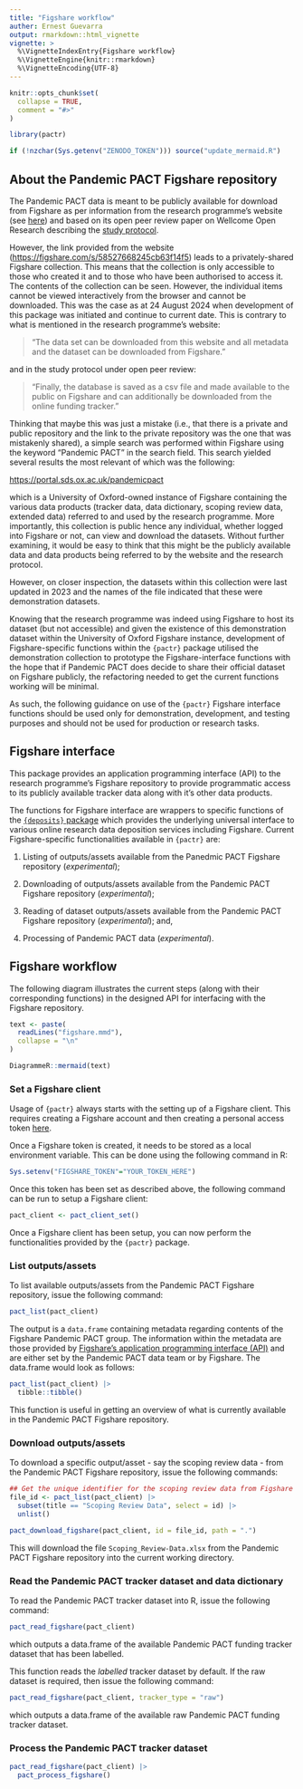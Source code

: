 ```yaml
---
title: "Figshare workflow"
auther: Ernest Guevarra
output: rmarkdown::html_vignette
vignette: >
  %\VignetteIndexEntry{Figshare workflow}
  %\VignetteEngine{knitr::rmarkdown}
  %\VignetteEncoding{UTF-8}
---
```


```r
knitr::opts_chunk$set(
  collapse = TRUE,
  comment = "#>"
)
```

```r
library(pactr)

if (!nzchar(Sys.getenv("ZENODO_TOKEN"))) source("update_mermaid.R")
```

## About the Pandemic PACT Figshare repository

The Pandemic PACT data is meant to be publicly available for download from Figshare as per information from the research programme's website (see [here](https://www.pandemicpact.org/about/our-data)) and based on its open peer review paper on Wellcome Open Research describing the [study protocol](https://wellcomeopenresearch.org/articles/9-156/v1?src=rss).

However, the link provided from the website ([https://figshare.com/s/58527668245cb63f14f5](https://figshare.com/s/58527668245cb63f14f5)) leads to a privately-shared Figshare collection. This means that the collection is only accessible to those who created it and to those who have been authorised to access it. The contents of the collection can be seen. However, the individual items cannot be viewed interactively from the browser and cannot be downloaded. This was the case as at 24 August 2024 when development of this package was initiated and continue to current date. This is contrary to what is mentioned in the research programme's website:

> "The data set can be downloaded from this website and all metadata and the dataset can be downloaded from Figshare."

and in the study protocol under open peer review:

> "Finally, the database is saved as a csv file and made available to the public on Figshare and can additionally be downloaded from the online funding tracker."

Thinking that maybe this was just a mistake (i.e., that there is a private and public repository and the link to the private repository was the one that was mistakenly shared), a simple search was performed within Figshare using the keyword "Pandemic PACT" in the search field. This search yielded several results the most relevant of which was the following:

[https://portal.sds.ox.ac.uk/pandemicpact](https://portal.sds.ox.ac.uk/pandemicpact)

which is a University of Oxford-owned instance of Figshare containing the various data products (tracker data, data dictionary, scoping review data, extended data) referred to and used by the research programme. More importantly, this collection is public hence any individual, whether logged into Figshare or not, can view and download the datasets. Without further examining, it would be easy to think that this might be the publicly available data and data products being referred to by the website and the research protocol.

However, on closer inspection, the datasets within this collection were last updated in 2023 and the names of the file indicated that these were demonstration datasets.

Knowing that the research programme was indeed using Figshare to host its dataset (but not accessible) and given the existence of this demonstration dataset within the University of Oxford Figshare instance, development of Figshare-specific functions within the `{pactr}` package utilised the demonstration collection to prototype the Figshare-interface functions with the hope that if Pandemic PACT does decide to share their official dataset on Figshare publicly, the refactoring needed to get the current functions working will be minimal.

As such, the following guidance on use of the `{pactr}` Figshare interface functions should be used only for demonstration, development, and testing purposes and should not be used for production or research tasks.

## Figshare interface

This package provides an application programming interface (API) to the research programme's Figshare repository to provide programmatic access to its publicly available tracker data along with it's other data products.

The functions for Figshare interface are wrappers to specific functions of the [`{deposits}` package](https://docs.ropensci.org/deposits/index.html) which provides the underlying universal interface to various online research data deposition services including Figshare. Current Figshare-specific functionalities available in `{pactr}` are:

1. Listing of outputs/assets available from the Panedmic PACT Figshare repository (*experimental*);

2. Downloading of outputs/assets available from the Pandemic PACT Figshare repository (*experimental*);

3. Reading of dataset outputs/assets available from the Pandemic PACT Figshare repository (*experimental*); and,

4. Processing of Pandemic PACT data (*experimental*).

## Figshare workflow

The following diagram illustrates the current steps (along with their corresponding functions) in the designed API for interfacing with the Figshare repository.

```r
text <- paste(
  readLines("figshare.mmd"),
  collapse = "\n"
)

DiagrammeR::mermaid(text)
```

### Set a Figshare client

Usage of `{pactr}` always starts with the setting up of a Figshare client. This requires creating a Figshare account and then creating a personal access token [here](https://figshare.com/account/applications).

Once a Figshare token is created, it needs to be stored as a local environment variable. This can be done using the following command in R:

```R
Sys.setenv("FIGSHARE_TOKEN"="YOUR_TOKEN_HERE")
```

Once this token has been set as described above, the following command can be run to setup a Figshare client:

```r
pact_client <- pact_client_set()
```

Once a Figshare client has been setup, you can now perform the functionalities provided by the `{pactr}` package.

### List outputs/assets

To list available outputs/assets from the Pandemic PACT Figshare repository, issue the following command:

```r
pact_list(pact_client)
```

The output is a `data.frame` containing metadata regarding contents of the Figshare Pandemic PACT group. The information within the metadata are those provided by [Figshare's application programming interface (API)](https://docs.figshare.com/) and are either set by the Pandemic PACT data team or by Figshare. The data.frame would look as follows:

```r
pact_list(pact_client) |>
  tibble::tibble()
```

This function is useful in getting an overview of what is currently available in the Pandemic PACT Figshare repository.

### Download outputs/assets

To download a specific output/asset - say the scoping review data - from the Pandemic PACT Figshare repository, issue the following commands:

```r
## Get the unique identifier for the scoping review data from Figshare ----
file_id <- pact_list(pact_client) |>
  subset(title == "Scoping Review Data", select = id) |>
  unlist()

pact_download_figshare(pact_client, id = file_id, path = ".")
```

This will download the file `Scoping_Review-Data.xlsx` from the Pandemic PACT Figshare repository into the current working directory.

### Read the Pandemic PACT tracker dataset and data dictionary

To read the Pandemic PACT tracker dataset into R, issue the following command:

```r
pact_read_figshare(pact_client)
```

which outputs a data.frame of the available Pandemic PACT funding tracker dataset that has been labelled.

This function reads the *labelled* tracker dataset by default. If the raw dataset is required, then issue the following command:

```r
pact_read_figshare(pact_client, tracker_type = "raw")
```

which outputs a data.frame of the available raw Pandemic PACT funding tracker dataset.

### Process the Pandemic PACT tracker dataset

```r
pact_read_figshare(pact_client) |>
  pact_process_figshare()
```
